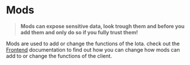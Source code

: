 # Mods
> **Mods can expose sensitive data, look trough them and before you add them and only do so if you fully trust them!**

Mods are used to add or change the functions of the Iota. check out the [Frontend](components/frontend) documentation to find out how you can change how mods can add to or change the functions of the client.
